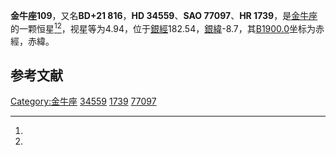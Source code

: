 {{Starbox begin
| name = 金牛座109
}}
{{Starbox observe
| epoch = [[J2000.0|J2000.0]]
| constell = [[金牛座|金牛座]]<ref name=SIMBAD>{{cite web
 | url=http://simbad.u-strasbg.fr/simbad/sim-id?Ident=HR+1739
 | title=Pulsating variable Star
 | publisher=Centre de Données astronomiques de Strasbourg
 | work=SIMBAD
 | accessdate=2012-07-13
 | archive-date=2019-08-11
 | archive-url=https://web.archive.org/web/20190811151020/http://simbad.u-strasbg.fr/simbad/sim-id?Ident=HR+1739
 | dead-url=no
 }}</ref><ref name=DATA>{{cite web
 | url=http://vizier.u-strasbg.fr/viz-bin/VizieR-5?-out.add=.&-source=5050&-corr=PK=HR&-out.max=9999&HR=1739
 | title=VizieR Detailed Page
 | accessdate=2012-07-13
 | archive-date=2016-03-04
 | archive-url=https://web.archive.org/web/20160304233501/http://vizier.u-strasbg.fr/viz-bin/VizieR-5?-out.add=.&-source=5050&-corr=PK=HR&-out.max=9999&HR=1739
 | dead-url=no
 }}</ref>
| 星官 = [[天高|天高]]
| ra = {{RA|5|19|16.6}}<ref name=SIMBAD /><ref name=DATA />
| dec = {{DEC|+22|5|47}}<ref name=SIMBAD /><ref name=DATA />
| appmag_v = 4.94<ref name=SIMBAD /><ref name=DATA />
}}
{{Starbox character
| class = G8III<ref name=SIMBAD /><ref name=DATA />
| b-v = 0.93<ref name=SIMBAD /><ref name=DATA />
| u-b = 0.69<ref name=SIMBAD /><ref name=DATA />
| r-i = <ref name=SIMBAD /><ref name=DATA />
| variable = 
}}
{{Starbox astrometry
| radial_v = 0.69
| prop_mo_ra = 19
| parallax = 0.01
| p_error = 
}}
{{Starbox catalog
| names =BD+21 816，[[SAO星表|SAO]] 77097，[[HD星表|HD]] 34559，[[HR星表|HR]] 1739}}
{{Starbox reference |Simbad=HR+1739}}
{{Starbox end}}

'''金牛座109'''，又名'''BD+21 816'''，'''HD 34559'''、'''SAO 77097'''、'''HR 1739'''，是[[金牛座|金牛座]]的一颗恒星<ref name=SIMBAD /><ref name=DATA />，视星等为4.94，位于[[銀道座標系|銀經]]182.54，[[銀道座標系|銀緯]]-8.7，其[[B1900.0|B1900.0]]坐标为赤經{{RA|5|13|16}}，赤緯{{DEC|+21|-8.7|35}}。

== 参考文献 ==
{{reflist}}

{{star-stub}}

{{金牛座恒星}}
{{星官|天高|4|4}}
[[Category:金牛座|Category:金牛座]]
[[Category:HD和HDE天體|34559]]
[[Category:HR天體|1739]]
[[Category:SAO天體|77097]]